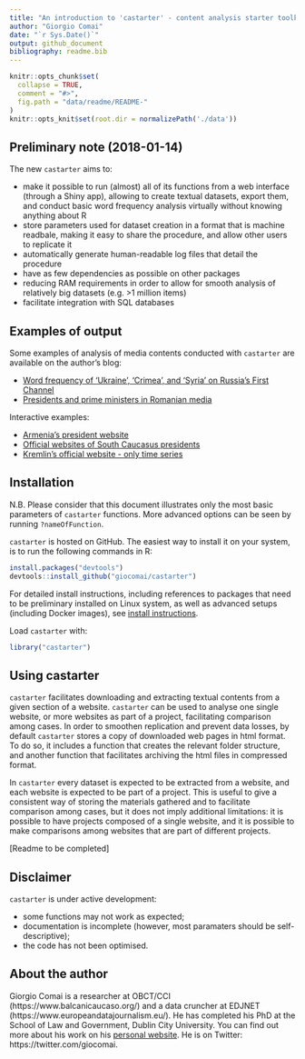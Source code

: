 ```yaml
---
title: "An introduction to 'castarter' - content analysis starter toolkit for R"
author: "Giorgio Comai"
date: "`r Sys.Date()`"
output: github_document
bibliography: readme.bib
---
```


<!-- README.md is generated from README.Rmd. Please edit that file -->

```r
knitr::opts_chunk$set(
  collapse = TRUE,
  comment = "#>",
  fig.path = "data/readme/README-"
)
knitr::opts_knit$set(root.dir = normalizePath('./data'))
```

## Preliminary note (2018-01-14)

The new `castarter` aims to:

- make it possible to run (almost) all of its functions from a web interface (through a Shiny app), allowing to create textual datasets, export them, and conduct basic word frequency analysis virtually without knowing anything about R
- store parameters used for dataset creation in a format that is machine readbale, making it easy to share the procedure, and allow other users to replicate it
- automatically generate human-readable log files that detail the procedure
- have as few dependencies as possible on other packages
- reducing RAM requirements in order to allow for smooth analysis of relatively big datasets (e.g. >1 million items)
- facilitate integration with SQL databases

## Examples of output
Some examples of analysis of media contents conducted with `castarter` are available on the author's blog:

* [Word frequency of ‘Ukraine’, ‘Crimea’, and ‘Syria’ on Russia’s First Channel](http://www.giorgiocomai.eu/2015/11/03/word-frequency-of-ukraine-crimea-and-syria-on-russias-first-channel/)
* [Presidents and prime ministers in Romanian media](http://www.giorgiocomai.eu/2016/06/29/presidents-and-prime-ministers-in-romanian-media/)

Interactive examples:

* [Armenia's president website](https://giocomai.shinyapps.io/ArmeniaPresident/)
* [Official websites of South Caucasus presidents](https://giocomai.shinyapps.io/SouthCaucasusPresidents/)
* [Kremlin's official website - only time series](https://giocomai.shinyapps.io/kremlinregex/)

## Installation

N.B. Please consider that this document illustrates only the most basic parameters of `castarter` functions. More advanced options can be seen by running `?nameOfFunction`.

`castarter` is hosted on GitHub. The easiest way to install it on your system, is to run the following commands in R:

``` r
install.packages("devtools")
devtools::install_github("giocomai/castarter")
```

For detailed install instructions, including references to packages that need to be preliminary installed on Linux system, as well as advanced setups (including Docker images), see [install instructions](./install.md).

Load `castarter` with:
```r
library("castarter")
```

## Using castarter
`castarter` facilitates downloading and extracting textual contents from a given section of a website. `castarter` can be used to analyse one single website, or more websites as part of a project, facilitating comparison among cases. In order to smoothen replication and prevent data losses, by default `castarter` stores a copy of downloaded web pages in html format. To do so, it includes a function that creates the relevant folder structure, and another function that facilitates archiving the html files in compressed format.

In `castarter` every dataset is expected to be extracted from a website, and each website is expected to be part of a project. This is useful to give a consistent way of storing the materials gathered and to facilitate comparison among cases, but it does not imply additional limitations: it is possible to have projects composed of a single website, and it is possible to make comparisons among websites that are part of different projects. 

[Readme to be completed]

## Disclaimer
`castarter` is under active development:

* some functions may not work as expected;
* documentation is incomplete (however, most paramaters should be self-descriptive);
* the code has not been optimised. 

## About the author
Giorgio Comai is a researcher at OBCT/CCI (https://www.balcanicaucaso.org/) and a data cruncher at EDJNET (https://www.europeandatajournalism.eu/). He has completed his PhD at the School of Law and Government, Dublin City University. You can find out more about his work on his [personal website](http://giorgiocomai.eu/). He is on Twitter: https://twitter.com/giocomai.
